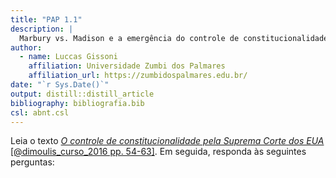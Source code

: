 ```yaml
---
title: "PAP 1.1"
description: |
  Marbury vs. Madison e a emergência do controle de constitucionalidade
author: 
  - name: Luccas Gissoni
    affiliation: Universidade Zumbi dos Palmares
    affiliation_url: https://zumbidospalmares.edu.br/
date: "`r Sys.Date()`"
output: distill::distill_article
bibliography: bibliografia.bib
csl: abnt.csl
---
```


Leia o texto [*O controle de constitucionalidade pela Suprema Corte dos EUA* [@dimoulis_curso_2016 pp. 54-63]](resources/dimoulis_controleEUA.pdf). Em seguida, responda às seguintes perguntas:





